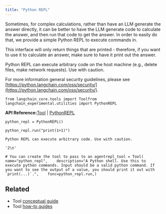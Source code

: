 ```yaml
---
title: "Python REPL"
---
```


Sometimes, for complex calculations, rather than have an LLM generate the answer directly, it can be better to have the LLM generate code to calculate the answer, and then run that code to get the answer. In order to easily do that, we provide a simple Python REPL to execute commands in.

This interface will only return things that are printed - therefore, if you want to use it to calculate an answer, make sure to have it print out the answer.

<Warning>
  Python REPL can execute arbitrary code on the host machine (e.g., delete files, make network requests). Use with caution.

  For more information general security guidelines, please see [https://python.langchain.com/oss/security/](https://python.langchain.com/oss/security/).
</Warning>

```
from langchain_core.tools import Toolfrom langchain_experimental.utilities import PythonREPL
```

**API Reference:**[Tool](https://python.langchain.com/api_reference/core/tools/langchain_core.tools.simple.Tool.html) | [PythonREPL](https://python.langchain.com/api_reference/experimental/utilities/langchain_experimental.utilities.python.PythonREPL.html)

```
python_repl = PythonREPL()
```

```
python_repl.run("print(1+1)")
```

```
Python REPL can execute arbitrary code. Use with caution.
```

```
'2\n'
```

```
# You can create the tool to pass to an agentrepl_tool = Tool(    name="python_repl",    description="A Python shell. Use this to execute python commands. Input should be a valid python command. If you want to see the output of a value, you should print it out with `print(...)`.",    func=python_repl.run,)
```

## Related

* Tool [conceptual guide](/oss/concepts/tools)
* Tool [how-to guides](/oss/how_to/#tools)
